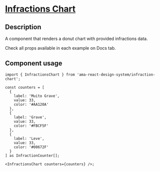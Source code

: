 
<Meta title="Components/Infractions Chart/Infractions Chart Docs" />

<h1 className="mb-32">
  <u>Infractions Chart</u>
</h1>

<h2>Description</h2>
<p className="fs-16">A component that renders a donut chart with provided infractions data.</p>
<p className="fs-16">Check all props available in each example on Docs tab.</p>

<h2>Component usage</h2>

```tsx
import { InfractionsChart } from 'ama-react-design-system/infraction-chart';

const counters = [
  {
    label: 'Muito Grave',
    value: 33,
    color: '#AA120A'
  },
  {
    label: 'Grave',
    value: 33,
    color: '#FBCF5F'
  },
  {
    label: 'Leve',
    value: 33,
    color: '#00672F'
  }
] as InfractionCounter[];

<InfractionsChart counters={counters} />;
```
